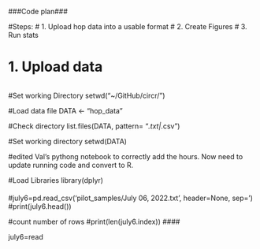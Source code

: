 ###Code plan###

#Steps:
# 1. Upload hop data into a usable format
# 2. Create Figures
# 3. Run stats

######
# 1. Upload data
######

#Set working Directory
setwd("~/GitHub/circr/")


#Load data file
DATA <- "hop_data"

#Check directory
list.files(DATA, pattern= "*.txt|*.csv")

#Set working directory
setwd(DATA)


#edited Val's pythong notebook to correctly add the hours. Now need to update running code and convert to R. 

#Load Libraries
library(dplyr)


####
#july6=pd.read_csv('pilot_samples/July 06, 2022.txt', header=None, sep='\t')
#print(july6.head())

#count number of rows
#print(len(july6.index))
####


july6=read